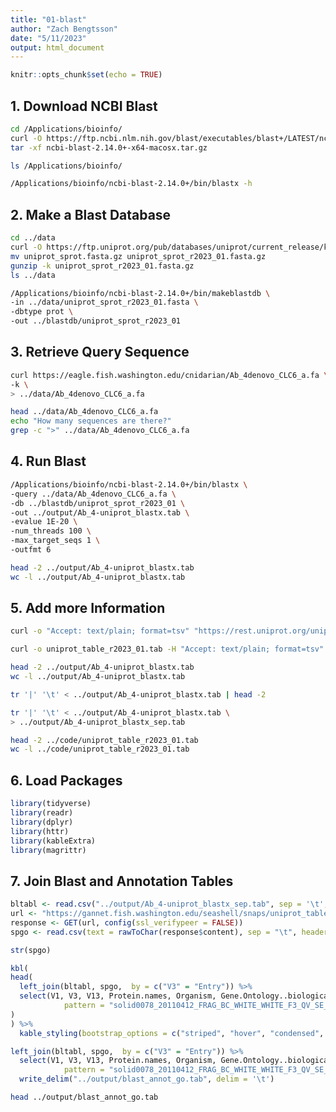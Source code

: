 ```yaml
---
title: "01-blast"
author: "Zach Bengtsson"
date: "5/11/2023"
output: html_document
---
```


```r
knitr::opts_chunk$set(echo = TRUE)
```

## 1. Download NCBI Blast

```bash
cd /Applications/bioinfo/
curl -O https://ftp.ncbi.nlm.nih.gov/blast/executables/blast+/LATEST/ncbi-blast-2.14.0+-x64-macosx.tar.gz
tar -xf ncbi-blast-2.14.0+-x64-macosx.tar.gz
```

```bash
ls /Applications/bioinfo/
```

```bash
/Applications/bioinfo/ncbi-blast-2.14.0+/bin/blastx -h
```

## 2. Make a Blast Database

```bash
cd ../data
curl -O https://ftp.uniprot.org/pub/databases/uniprot/current_release/knowledgebase/complete/uniprot_sprot.fasta.gz
mv uniprot_sprot.fasta.gz uniprot_sprot_r2023_01.fasta.gz
gunzip -k uniprot_sprot_r2023_01.fasta.gz
ls ../data
```

```bash
/Applications/bioinfo/ncbi-blast-2.14.0+/bin/makeblastdb \
-in ../data/uniprot_sprot_r2023_01.fasta \
-dbtype prot \
-out ../blastdb/uniprot_sprot_r2023_01
```

## 3. Retrieve Query Sequence

```bash
curl https://eagle.fish.washington.edu/cnidarian/Ab_4denovo_CLC6_a.fa \
-k \
> ../data/Ab_4denovo_CLC6_a.fa
```

```bash
head ../data/Ab_4denovo_CLC6_a.fa
echo "How many sequences are there?"
grep -c ">" ../data/Ab_4denovo_CLC6_a.fa
```

## 4. Run Blast

```bash
/Applications/bioinfo/ncbi-blast-2.14.0+/bin/blastx \
-query ../data/Ab_4denovo_CLC6_a.fa \
-db ../blastdb/uniprot_sprot_r2023_01 \
-out ../output/Ab_4-uniprot_blastx.tab \
-evalue 1E-20 \
-num_threads 100 \
-max_target_seqs 1 \
-outfmt 6
```

```bash
head -2 ../output/Ab_4-uniprot_blastx.tab
wc -l ../output/Ab_4-uniprot_blastx.tab
```

## 5. Add more Information

```bash
curl -o "Accept: text/plain; format=tsv" "https://rest.uniprot.org/uniprotkb/search?query=reviewed:true+AND+organism_id:9606"
```

```bash
curl -o uniprot_table_r2023_01.tab -H "Accept: text/plain; format=tsv" "https://rest.uniprot.org/uniprotkb/stream?compressed=true&fields=accession%2Creviewed%2Cid%2Cprotein_name%2Cgene_names%2Corganism_name%2Clength%2Cgo_f%2Cgo%2Cgo_p%2Cgo_c%2Cgo_id%2Ccc_interaction%2Cec%2Cxref_reactome%2Cxref_unipathway%2Cxref_interpro&format=tsv&query=%28%2A%29%20AND%20%28reviewed%3Atrue%29"
```

```bash
head -2 ../output/Ab_4-uniprot_blastx.tab
wc -l ../output/Ab_4-uniprot_blastx.tab
```

```bash
tr '|' '\t' < ../output/Ab_4-uniprot_blastx.tab | head -2
```

```bash
tr '|' '\t' < ../output/Ab_4-uniprot_blastx.tab \
> ../output/Ab_4-uniprot_blastx_sep.tab
```

```bash
head -2 ../code/uniprot_table_r2023_01.tab
wc -l ../code/uniprot_table_r2023_01.tab
```

## 6. Load Packages

```r
library(tidyverse)
library(readr)
library(dplyr)
library(httr)
library(kableExtra)
library(magrittr)
```

## 7. Join Blast and Annotation Tables

```r
bltabl <- read.csv("../output/Ab_4-uniprot_blastx_sep.tab", sep = '\t', header = FALSE)
url <- "https://gannet.fish.washington.edu/seashell/snaps/uniprot_table_r2023_01.tab"
response <- GET(url, config(ssl_verifypeer = FALSE))
spgo <- read.csv(text = rawToChar(response$content), sep = "\t", header = TRUE)
```

```r
str(spgo)
```

```r
kbl(
head(
  left_join(bltabl, spgo,  by = c("V3" = "Entry")) %>%
  select(V1, V3, V13, Protein.names, Organism, Gene.Ontology..biological.process., Gene.Ontology.IDs) %>% mutate(V1 = str_replace_all(V1, 
            pattern = "solid0078_20110412_FRAG_BC_WHITE_WHITE_F3_QV_SE_trimmed", replacement = "Ab"))
)
) %>%
  kable_styling(bootstrap_options = c("striped", "hover", "condensed", "responsive"))
```

```r
left_join(bltabl, spgo,  by = c("V3" = "Entry")) %>%
  select(V1, V3, V13, Protein.names, Organism, Gene.Ontology..biological.process., Gene.Ontology.IDs) %>% mutate(V1 = str_replace_all(V1, 
            pattern = "solid0078_20110412_FRAG_BC_WHITE_WHITE_F3_QV_SE_trimmed", replacement = "Ab")) %>%
  write_delim("../output/blast_annot_go.tab", delim = '\t')
```

```bash
head ../output/blast_annot_go.tab
```
